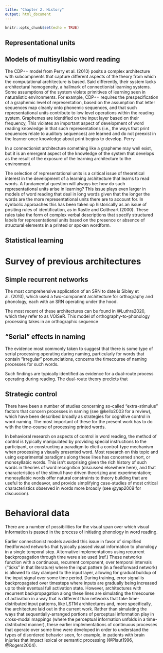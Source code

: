 ```yaml
---
title: "Chapter 2. History"
output: html_document
---
```


```r
knitr::opts_chunk$set(echo = TRUE)
```

## Representational units

## Models of multisyllabic word reading
The CDP++ model from Perry et al. (2010) posits a complex architecture with subcompnents that capture different aspects of the theory from which the computational architecture is based. Said differently, their system lacks architectural homogeneity, a hallmark of connectionist learning systems. Some assumptions of the system violate primitives of learning seen in naturalistic environments. For example, CDP++ requires the prespecification of a graphemic level of representation, based on the assumption that letter sequences map cleanly onto phonemic sequences, and that such representational units contribute to low level operations within the reading system. Graphemes are identified on the input layer based on their frequency,  This violates an important aspect of development of word reading knowledge in that such representations (i.e., the ways that print sequences relate to auditory sequences) are learned and do not preexist in the learner once knowledge about print begins to develop. Perry 

In a connectionist architecture something like a grapheme may well exist, but it is an emergent aspect of the knowledge of the system that develops as the result of the exposure of the learning architecture to the environment.

The selection of representational units is a critical issue of theoretical interest in the development of a learning architecture that learns to read words. A fundamental question will always be: how do such representational units arise in learning? This issue plays even larger in models of word reading that deal in long words given that the longer the words are the more representational units there are to account for. In symbolic approaches this has been taken up historically as an issue of positing rules of identification, as in Rastle and Coltheart (2000). These rules take the form of complex verbal descriptions that specify structured labels for representational units based on the presence or absence of structural elements in a printed or spoken wordform.


## Statistical learning



# Survey of previous architectures

## Simple recurrent networks
The most comprehensive application of an SRN to date is Sibley et al. (2010), which used a two-component architecture for orthography and phonology, each with an SRN operating under the hood.

The most recent of these architectures can be found in @Luthra2020, which they refer to as VOISeR. This model of orthography-to-phonology processing takes in an orthographic sequence



## "Serial" effects in naming
The evidence most commonly taken to suggest that there is some type of serial processing operating during naming, particularly for words that contain "irregular" pronunciations, concerns the timecourse of naming processes for such words. 

Such findings are typically identified as evidence for a dual-route process operating during reading. The dual-route theory predicts that 


## Strategic control
There have been a number of studies concerning so-called "extra-stimulus" factors that concern processes in naming (see @kello2003 for a review), which have been described broadly as strategies for cognitive control in word naming. The most important of these for the present work has to do with the time-course of processing printed words.

In behavioral research on aspects of control in word reading, the method of control is typically manipulated by providing special instructions to the participant, or constructing a paradigm to elicit a control-type mechanism when processing a visually presented word. Most research on this topic and using experimental paradigms along these lines has concerned short, or monosyllabic words. This isn't surprising given the rich history of such words in theories of word recognition (discussed elsewhere here), and that characteristics of the stimuli have driven theorizing and experimentation; monosyllabic words offer natural constraints to theory building that are useful to the endeavor, and provide simplifying case-studies of most critical characteristics observed in words more broadly (see @yap2009 for discussion).


# Behavioral data
There are a number of possibilities for the visual span over which visual information is passed in the process of initiating phonology in word reading.



Earlier connectionist models avoided this issue in favor of simplified feedforward networks that typically passed visual information to phonology in a single temporal step. Alternative implementations using recurrent backpropagation through time were also used (ref.) These networks function with a continuous, recurrent component, over temporal intervals ("ticks" in that literature) where the input pattern (in a feedforward network) is allowed to stay clamped to the input layer, allowing for gradual buildup of the input signal over some time period. During training, error signal is backpropagated over timesteps where inputs are gradually being increased up to their eventual full activation state. However, architectures with recurrent backpropagation along these lines are simulating the timecourse of activation in a way that is different than networks that take time-distributed input patterns, like LSTM architectures and, more specifically, the architecture laid out in the current work.  Rather than simulating the ways that sequentially-arranged portions of perceptual information play in cross-modal mappings (where the perceptual information unfolds in a time-distributed manner), these earlier implementations of continuous processes that operate over some time were developed in order to understand the types of disordered behavior seen, for example, in patients with brain injuries that impact lexical or semantic processing (@Plaut1996, @Rogers2004). 


